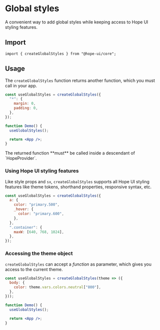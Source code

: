 
# Global styles

A convenient way to add global styles while keeping access to Hope UI styling features.

## Import

```tsx
import { createGlobalStyles } from "@hope-ui/core";
```

## Usage

The `createGlobalStyles` function returns another function, which you must call in your app.

```jsx
const useGlobalStyles = createGlobalStyles({
  "*": {
    margin: 0,
    padding: 0,
  },
});

function Demo() {
  useGlobalStyles();

  return <App />;
}
```

<Callout type="warning">
  The returned function **must** be called inside a descendant of `HopeProvider`.
</Callout>

### Using Hope UI styling features

Like style props and `sx`, `createGlobalStyles` supports all Hope UI styling features like theme tokens, shorthand properties, responsive syntax, etc.

```jsx
const useGlobalStyles = createGlobalStyles({
  a: {
    color: "primary.500",
    _hover: {
      color: "primary.600",
    },
  },
  ".container": {
    maxW: [640, 768, 1024],
  },
});
```

### Accessing the theme object

`createGlobalStyles` can accept a _function_ as parameter, which gives you access to the current theme.

```jsx
const useGlobalStyles = createGlobalStyles(theme => ({
  body: {
    color: theme.vars.colors.neutral["800"],
  },
}));

function Demo() {
  useGlobalStyles();

  return <App />;
}
```
